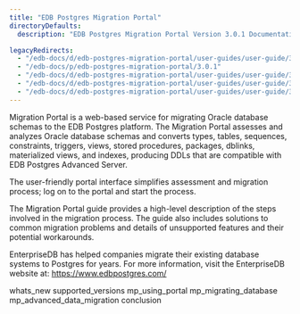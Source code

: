 ```yaml
---
title: "EDB Postgres Migration Portal"
directoryDefaults:
  description: "EDB Postgres Migration Portal Version 3.0.1 Documentation and release notes. EDB Postgre Migration Portal converts Oracle Schema to PostgreSQL online. "

legacyRedirects:
  - "/edb-docs/d/edb-postgres-migration-portal/user-guides/user-guide/3.0.1/index.html"
  - "/edb-docs/p/edb-postgres-migration-portal/3.0.1"
  - "/edb-docs/d/edb-postgres-migration-portal/user-guides/user-guide/3.0.1/conclusion.html"
  - "/edb-docs/d/edb-postgres-migration-portal/user-guides/user-guide/3.0.1/whats_new.html"
  - "/edb-docs/d/edb-postgres-migration-portal/user-guides/user-guide/3.0.1/genindex.html"
---
```


<div id="index" class="registered_link"></div>

Migration Portal is a web-based service for migrating Oracle database schemas to the EDB Postgres platform. The Migration Portal assesses and analyzes Oracle database schemas and converts types, tables, sequences, constraints, triggers, views, stored procedures, packages, dblinks, materialized views, and indexes, producing DDLs that are compatible with EDB Postgres Advanced Server.

The user-friendly portal interface simplifies assessment and migration process; log on to the portal and start the process.

The Migration Portal guide provides a high-level description of the steps involved in the migration process. The guide also includes solutions to common migration problems and details of unsupported features and their potential workarounds.

EnterpriseDB has helped companies migrate their existing database systems to Postgres for years. For more information, visit the EnterpriseDB website at: <https://www.edbpostgres.com/>

<div class="toctree" maxdepth="3">

whats_new supported_versions mp_using_portal mp_migrating_database mp_advanced_data_migration conclusion

</div>
